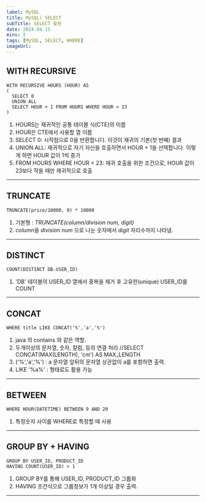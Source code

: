 ```yaml
---
label: MySQL
title: MySQL) SELECT
subTitle: SELECT 활용
date: 2024.04.15
mins: 2
tags: [MySQL, SELECT, WHERE]
imageUrl:
---
```


## WITH RECURSIVE

```MySQL
WITH RECURSIVE HOURS (HOUR) AS
(
  SELECT 0
  UNION ALL
  SELECT HOUR + 1 FROM HOURS WHERE HOUR < 23
)

```

1. HOURS는 재귀적인 공통 테이블 식(CTE)의 이름
1. HOUR은 CTE에서 사용할 열 이름
1. SELECT 0: 시작점으로 0을 반환합니다. 이것이 재귀의 기본(첫 번째) 결과
1. UNION ALL: 재귀적으로 자기 자신을 호출하면서 HOUR + 1을 선택합니다. 이렇게 하면 HOUR 값이 1씩 증가
1. FROM HOURS WHERE HOUR < 23: 재귀 호출을 위한 조건으로, HOUR 값이 23보다 작을 때만 재귀적으로 호출

---

## TRUNCATE

```MySQL
TRUNCATE(price/10000, 0) * 10000
```

1. 기본형 : *TRUNCATE(column/division num, digit)*
1. *column*을 *division num* 으로 나눈 숫자에서 *digit* 자리수까지 나타냄.

---

## DISTINCT

```MySQL
COUNT(DISTINCT DB.USER_ID)
```

1. 'DB' 테이블의 USER_ID 열에서 중복을 제거 후 고유한(unique) USER_ID를 COUNT

---

## CONCAT

```MySQL
WHERE title LIKE CONCAT('%','a','%')
```

1. java 의 contains 와 같은 역할.
2. 두개이상의 문자열, 숫자, 칼럼, 등의 연결 처리 //SELECT CONCAT(MAX(LENGTH), 'cm') AS MAX_LENGTH 
3. ('%','a','%') : a 문자열 앞뒤의 문자열 상관없이 a를 포함하면 출력.
4. LIKE '%a%' : 형태로도 활용 가능

---

## BETWEEN

```MySQL
WHERE HOUR(DATETIME) BETWEEN 9 AND 20
```

1. 특정숫자 사이를 WHERE로 특정할 때 사용

---

## GROUP BY + HAVING

```MySQL
GROUP BY USER_ID, PRODUCT_ID
HAVING COUNT(USER_ID) > 1
```

1. GROUP BY를 통해 USER_ID, PRODUCT_ID 그룹화
2. HAVING 조건식으로 그룹정보가 1개 이상일 경우 출력.

---

